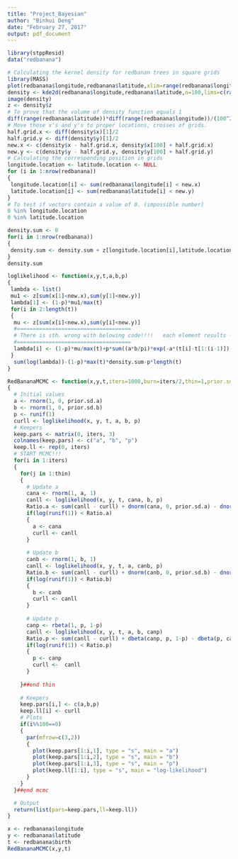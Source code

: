 ```yaml
---
title: "Project_Bayesian"
author: "Binhui Deng"
date: "February 27, 2017"
output: pdf_document
---
```


```r
library(stppResid)
data("redbanana")
```

```r
# Calculating the kernel density for redbanan trees in square grids
library(MASS)
plot(redbanana$longitude,redbanana$latitude,xlim=range(redbanana$longitude),ylim=range(redbanana$latitude))
density <- kde2d(redbanana$longitude,redbanana$latitude,n=100,lims=c(range(redbanana$longitude),range(redbanana$latitude)))
image(density)
z <- density$z
# To prove that the volume of density function equals 1
diff(range(redbanana$latitude))*diff(range(redbanana$longitude))/(100^2)*sum(z)
# Move those x's and y's to proper locations, crosses of grids.
half.grid.x <- diff(density$x)[1]/2
half.grid.y <- diff(density$y)[1]/2
new.x <- c(density$x - half.grid.x, density$x[100] + half.grid.x)
new.y <- c(density$y - half.grid.y, density$y[100] + half.grid.y)
# Calculating the corresponding position in grids
longitude.location <- latitude.location <- NULL
for (i in 1:nrow(redbanana))
{
 longitude.location[i] <- sum(redbanana$longitude[i] < new.x)
 latitude.location[i] <- sum(redbanana$latitude[i] < new.y)
}
# To test if vectors contain a value of 0. (impossible number)
0 %in% longitude.location
0 %in% latitude.location

density.sum <- 0
for(i in 1:nrow(redbanana))
{
 density.sum <- density.sum + z[longitude.location[i],latitude.location[i]]
}
density.sum
```

```r
loglikelihood <- function(x,y,t,a,b,p)
{
 lambda <- list()
 mu1 <- z[sum(x[1]<new.x),sum(y[1]<new.y)]
 lambda[1] <- (1-p)*mu1/max(t)
 for(i in 2:length(t))
 {
  mu <- z[sum(x[i]<new.x),sum(y[i]<new.y)]
  #====================================
  # There is sth. wrong with belowing code!!!!   each element results -Inf.
  #====================================
  lambda[i] <- (1-p)*mu/max(t)+p*sum((a*b/pi)*exp(-a*(t[i]-t[1:(i-1)])-b*((x[i]-x[1:(i-1)])^2+(y[i]-y[1:(i-1)])^2)))
 }
  sum(log(lambda))-(1-p)*max(t)*density.sum-p*length(t)
}
```

```r
RedBananaMCMC <- function(x,y,t,iters=1000,burn=iters/2,thin=1,prior.sd.a=100,prior.sd.b=100)
{
  # Initial values
  a <- rnorm(1, 0, prior.sd.a)
  b <- rnorm(1, 0, prior.sd.b)
  p <- runif(1)
  curll <- loglikelihood(x, y, t, a, b, p)
  # Keepers
  keep.pars <- matrix(0, iters, 3)
  colnames(keep.pars) <- c("a", "b", "p")
  keep.ll <- rep(0, iters)
  # START MCMC!!!
  for(i in 1:iters)
  {
    for(j in 1:thin)
    {
      # Update a
      cana <- rnorm(1, a, 1)
      canll <- loglikelihood(x, y, t, cana, b, p)
      Ratio.a <- sum(canll - curll) + dnorm(cana, 0, prior.sd.a) - dnorm(a, 0, prior.sd.a)
      if(log(runif(1)) < Ratio.a)
      {
        a <- cana
        curll <- canll
      }
      
      # Update b
      canb <- rnorm(1, b, 1)
      canll <- loglikelihood(x, y, t, a, canb, p)
      Ratio.b <- sum(canll - curll) + dnorm(canb, 0, prior.sd.b) - dnorm(a, 0, prior.sd.b)
      if(log(runif(1)) < Ratio.b)
      {
        b <- canb
        curll <- canll
      }
      
      # Update p
      canp <- rbeta(1, p, 1-p)
      canll <- loglikelihood(x, y, t, a, b, canp)
      Ratio.p <- sum(canll - curll) + dbeta(canp, p, 1-p) - dbeta(p, canp, 1-canp)
      if(log(runif(1)) < Ratio.p)
      {
        p <- canp
        curll <-  canll
      }
      
    }##end thin
    
    # Keepers
    keep.pars[i,] <- c(a,b,p)
    keep.ll[i] <- curll
    # Plots
    if(i%%100==0)
    {
      par(mfrow=c(3,2))
      {
        plot(keep.pars[1:i,1], type = "s", main = "a")
        plot(keep.pars[1:i,2], type = "s", main = "b")
        plot(keep.pars[1:i,3], type = "s", main = "p")
        plot(keep.ll[1:i], type = "s", main = "log-likelihood")
      }
    }
  }##end mcmc

  # Output
  return(list(pars=keep.pars,ll=keep.ll))
}

```

```r
x <- redbanana$longitude
y <- redbanana$latitude
t <- redbanana$birth
RedBananaMCMC(x,y,t)
```

